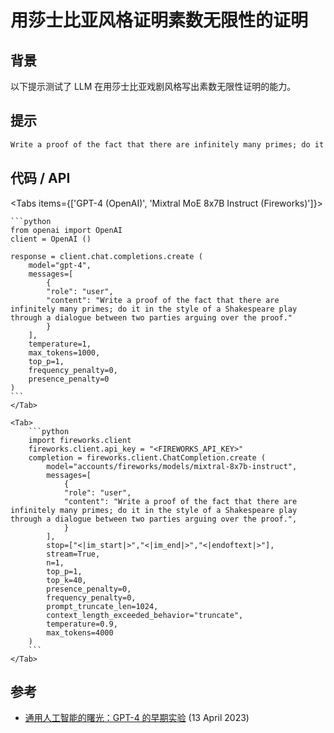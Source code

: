 # 用莎士比亚风格证明素数无限性的证明


## 背景
以下提示测试了 LLM 在用莎士比亚戏剧风格写出素数无限性证明的能力。

## 提示
```markdown
Write a proof of the fact that there are infinitely many primes; do it in the style of a Shakespeare play through a dialogue between two parties arguing over the proof.
```

## 代码 / API

<Tabs items={['GPT-4 (OpenAI)', 'Mixtral MoE 8x7B Instruct (Fireworks)']}>
    <Tab>
  
    ```python
    from openai import OpenAI
    client = OpenAI ()

    response = client.chat.completions.create (
        model="gpt-4",
        messages=[
            {
            "role": "user",
            "content": "Write a proof of the fact that there are infinitely many primes; do it in the style of a Shakespeare play through a dialogue between two parties arguing over the proof."
            }
        ],
        temperature=1,
        max_tokens=1000,
        top_p=1,
        frequency_penalty=0,
        presence_penalty=0
    )
    ```
    </Tab>

    <Tab>
        ```python
        import fireworks.client
        fireworks.client.api_key = "<FIREWORKS_API_KEY>"
        completion = fireworks.client.ChatCompletion.create (
            model="accounts/fireworks/models/mixtral-8x7b-instruct",
            messages=[
                {
                "role": "user",
                "content": "Write a proof of the fact that there are infinitely many primes; do it in the style of a Shakespeare play through a dialogue between two parties arguing over the proof.",
                }
            ],
            stop=["<|im_start|>","<|im_end|>","<|endoftext|>"],
            stream=True,
            n=1,
            top_p=1,
            top_k=40,
            presence_penalty=0,
            frequency_penalty=0,
            prompt_truncate_len=1024,
            context_length_exceeded_behavior="truncate",
            temperature=0.9,
            max_tokens=4000
        )
        ```
    </Tab>


</Tabs>

## 参考
- [通用人工智能的曙光：GPT-4 的早期实验](https://arxiv.org/abs/2303.12712) (13 April 2023)